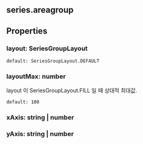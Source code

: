 ## series.areagroup

## Properties

### layout: SeriesGroupLayout
`default: SeriesGroupLayout.DEFAULT`  

### layoutMax: number
layout 이  SeriesGroupLayout.FILL 일 때 상대적 최대값.

  
`default: 100`  

### xAxis: string | number

### yAxis: string | number
